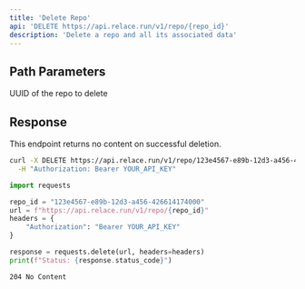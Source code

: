 ```yaml
---
title: 'Delete Repo'
api: 'DELETE https://api.relace.run/v1/repo/{repo_id}'
description: 'Delete a repo and all its associated data'
---
```


## Path Parameters

<ParamField path="repo_id" type="string" required>
  UUID of the repo to delete
</ParamField>

## Response

This endpoint returns no content on successful deletion.

<RequestExample>

```bash cURL
curl -X DELETE https://api.relace.run/v1/repo/123e4567-e89b-12d3-a456-426614174000 \
  -H "Authorization: Bearer YOUR_API_KEY"
```

```python Python
import requests

repo_id = "123e4567-e89b-12d3-a456-426614174000"
url = f"https://api.relace.run/v1/repo/{repo_id}"
headers = {
    "Authorization": "Bearer YOUR_API_KEY"
}

response = requests.delete(url, headers=headers)
print(f"Status: {response.status_code}")
```

</RequestExample>

<ResponseExample>

```bash Response
204 No Content
```

</ResponseExample>
